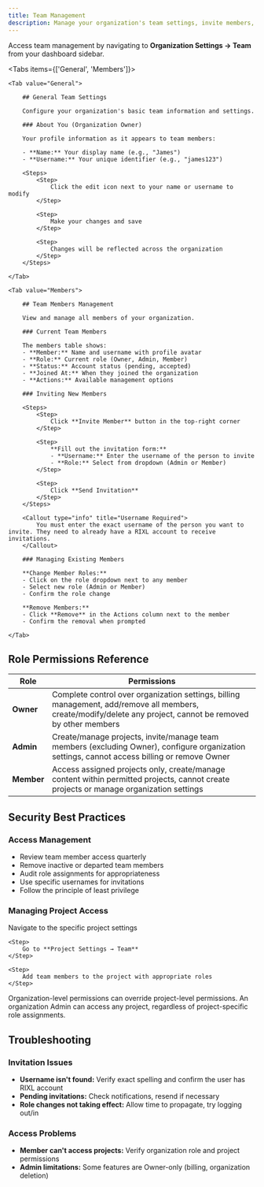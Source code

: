 ```yaml
---
title: Team Management
description: Manage your organization's team settings, invite members, and control access.
---
```



Access team management by navigating to **Organization Settings → Team** from your dashboard sidebar.

<Tabs items={['General', 'Members']}>

    <Tab value="General">

        ## General Team Settings

        Configure your organization's basic team information and settings.

        ### About You (Organization Owner)

        Your profile information as it appears to team members:

        - **Name:** Your display name (e.g., "James")
        - **Username:** Your unique identifier (e.g., "james123")

        <Steps>
            <Step>
                Click the edit icon next to your name or username to modify
            </Step>

            <Step>
                Make your changes and save
            </Step>

            <Step>
                Changes will be reflected across the organization
            </Step>
        </Steps>

    </Tab>

    <Tab value="Members">

        ## Team Members Management

        View and manage all members of your organization.

        ### Current Team Members

        The members table shows:
        - **Member:** Name and username with profile avatar
        - **Role:** Current role (Owner, Admin, Member)
        - **Status:** Account status (pending, accepted)
        - **Joined At:** When they joined the organization
        - **Actions:** Available management options

        ### Inviting New Members

        <Steps>
            <Step>
                Click **Invite Member** button in the top-right corner
            </Step>

            <Step>
                **Fill out the invitation form:**
                - **Username:** Enter the username of the person to invite
                - **Role:** Select from dropdown (Admin or Member)
            </Step>

            <Step>
                Click **Send Invitation**
            </Step>
        </Steps>

        <Callout type="info" title="Username Required">
            You must enter the exact username of the person you want to invite. They need to already have a RIXL account to receive invitations.
        </Callout>

        ### Managing Existing Members

        **Change Member Roles:**
        - Click on the role dropdown next to any member
        - Select new role (Admin or Member)
        - Confirm the role change

        **Remove Members:**
        - Click **Remove** in the Actions column next to the member
        - Confirm the removal when prompted

    </Tab>

</Tabs>

## Role Permissions Reference

<table>
    <thead>
    <tr>
        <th>Role</th>
        <th>Permissions</th>
    </tr>
    </thead>
    <tbody>
    <tr>
        <td><strong>Owner</strong></td>
        <td>
            Complete control over organization settings, billing management, add/remove all members, create/modify/delete any project, cannot be removed by other members
        </td>
    </tr>
    <tr>
        <td><strong>Admin</strong></td>
        <td>
            Create/manage projects, invite/manage team members (excluding Owner), configure organization settings, cannot access billing or remove Owner
        </td>
    </tr>
    <tr>
        <td><strong>Member</strong></td>
        <td>
            Access assigned projects only, create/manage content within permitted projects, cannot create projects or manage organization settings
        </td>
    </tr>
    </tbody>
</table>

## Security Best Practices

### Access Management
- Review team member access quarterly
- Remove inactive or departed team members
- Audit role assignments for appropriateness
- Use specific usernames for invitations
- Follow the principle of least privilege

### Managing Project Access

<Steps>
    <Step>
        Navigate to the specific project settings
    </Step>

    <Step>
        Go to **Project Settings → Team**
    </Step>

    <Step>
        Add team members to the project with appropriate roles
    </Step>
</Steps>

<Callout type="warning" title="Important">
    Organization-level permissions can override project-level permissions. An organization Admin can access any project, regardless of project-specific role assignments.
</Callout>

## Troubleshooting

### Invitation Issues
- **Username isn't found:** Verify exact spelling and confirm the user has RIXL account
- **Pending invitations:** Check notifications, resend if necessary
- **Role changes not taking effect:** Allow time to propagate, try logging out/in

### Access Problems
- **Member can't access projects:** Verify organization role and project permissions
- **Admin limitations:** Some features are Owner-only (billing, organization deletion)